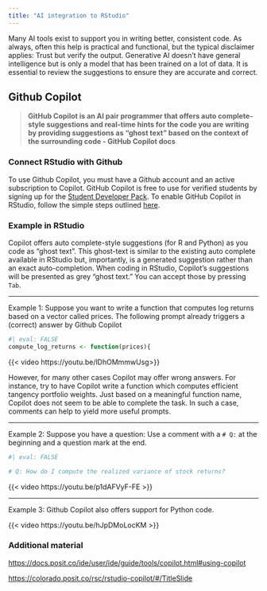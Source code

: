 ```yaml
---
title: "AI integration to RStudio"
---
```


Many AI tools exist to support you in writing better, consistent code. As always, often this help is practical and functional, but the typical disclaimer applies: Trust but verify the output. Generative AI doesn’t have general intelligence but is only a model that has been trained on a lot of data. It is essential to review the suggestions to ensure they are accurate and correct.

## Github Copilot

> **GitHub Copilot is an AI pair programmer that offers auto complete-style suggestions and real-time hints for the code you are writing by providing suggestions as “ghost text” based on the context of the surrounding code - GitHub Copilot docs**

### Connect RStudio with Github

To use Github Copilot, you must have a Github account and an active subscription to Copilot. GitHub Copilot is free to use for verified students by signing up for the [Student Developer Pack](https://education.github.com/pack). To enable GitHub Copilot in RStudio, follow the simple steps outlined [here](https://docs.posit.co/ide/user/ide/guide/tools/copilot.html#setup).

### Example in RStudio

Copilot offers auto complete-style suggestions (for R and Python) as you code as “ghost text”. This ghost-text is similar to the existing auto complete available in RStudio but, importantly, is a generated suggestion rather than an exact auto-completion. When coding in RStudio, Copilot's suggestions will be presented as grey “ghost text.” You can accept those by pressing `Tab`.

------------------------------------------------------------------------

Example 1: Suppose you want to write a function that computes log returns based on a vector called prices. The following prompt already triggers a (correct) answer by Github Copilot

```r
#| eval: FALSE
compute_log_returns <- function(prices){
```

{{< video https://youtu.be/lDhOMmmwUsg>}}


However, for many other cases Copilot may offer wrong answers. For instance, try to have Copilot write a function which computes efficient tangency portfolio weights. Just based on a meaningful function name, Copilot does not seem to be able to complete the task. In such a case, comments can help to yield more useful prompts.

------------------------------------------------------------------------

Example 2: Suppose you have a question: Use a comment with a `# Q:` at the beginning and a question mark at the end.

```r
#| eval: FALSE

# Q: How do I compute the realized variance of stock returns?
```

{{< video https://youtu.be/p1dAFVyF-FE >}}

------------------------------------------------------------------------

Example 3: Github Copilot also offers support for Python code.

{{< video https://youtu.be/hJpDMoLocKM >}}

### Additional material

<https://docs.posit.co/ide/user/ide/guide/tools/copilot.html#using-copilot>

<https://colorado.posit.co/rsc/rstudio-copilot/#/TitleSlide>
